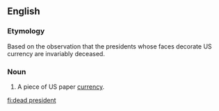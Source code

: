 {{also|dead-president}}
==English==

===Etymology===
Based on the observation that the presidents whose faces decorate US currency are invariably deceased.

===Noun===
{{en-noun}}

# {{lb|en|US|slang}} A piece of US paper [[currency]].

[[fi:dead president]]
